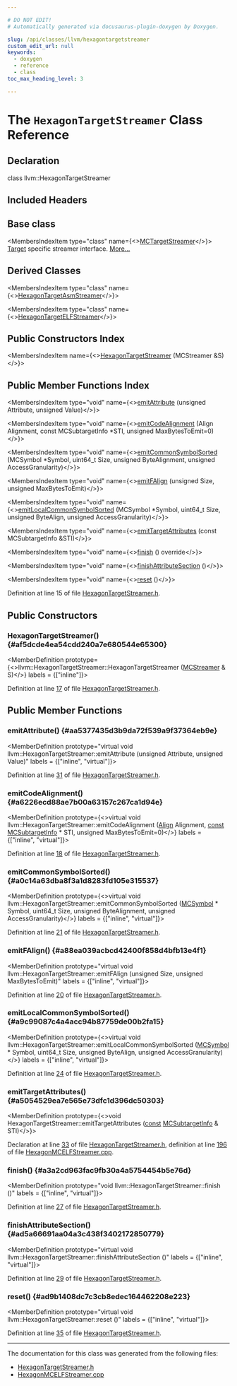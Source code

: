 ```yaml
---

# DO NOT EDIT!
# Automatically generated via docusaurus-plugin-doxygen by Doxygen.

slug: /api/classes/llvm/hexagontargetstreamer
custom_edit_url: null
keywords:
  - doxygen
  - reference
  - class
toc_max_heading_level: 3

---
```





# The `HexagonTargetStreamer` Class Reference

<DoxygenPage pluginConfig={pluginConfig}>



## Declaration

<CodeBlock>class llvm::HexagonTargetStreamer</CodeBlock>

## Included Headers

<IncludesList>
<IncludesListItem
  filePath="Target/Hexagon/HexagonTargetStreamer.h"
  permalink="/docs/api/files/lib/lib/target/lib/target/hexagon/hexagontargetstreamer-h"
  isLocal="true" />
</IncludesList>

## Base class

<MembersIndex>

<MembersIndexItem
  type="class"
  name={<><a href="/docs/api/classes/llvm/mctargetstreamer">MCTargetStreamer</a></>}>
<a href="/docs/api/classes/llvm/target">Target</a> specific streamer interface. <a href="/docs/api/classes/llvm/mctargetstreamer/#details">More...</a>
</MembersIndexItem>

</MembersIndex>

## Derived Classes

<MembersIndex>

<MembersIndexItem
  type="class"
  name={<><a href="/docs/api/classes/anonymous-namespace-hexagonmctargetdesc-cpp-/hexagontargetasmstreamer">HexagonTargetAsmStreamer</a></>}>
</MembersIndexItem>

<MembersIndexItem
  type="class"
  name={<><a href="/docs/api/classes/anonymous-namespace-hexagonmctargetdesc-cpp-/hexagontargetelfstreamer">HexagonTargetELFStreamer</a></>}>
</MembersIndexItem>

</MembersIndex>

## Public Constructors Index

<MembersIndex>

<MembersIndexItem
  name={<><a href="#af5dcde4ea54cdd240a7e680544e65300">HexagonTargetStreamer</a> (MCStreamer &amp;S)</>}>
</MembersIndexItem>

</MembersIndex>

## Public Member Functions Index

<MembersIndex>

<MembersIndexItem
  type="void"
  name={<><a href="#aa5377435d3b9da72f539a9f37364eb9e">emitAttribute</a> (unsigned Attribute, unsigned Value)</>}>
</MembersIndexItem>

<MembersIndexItem
  type="void"
  name={<><a href="#a6226ecd88ae7b00a63157c267ca1d94e">emitCodeAlignment</a> (Align Alignment, const MCSubtargetInfo &#42;STI, unsigned MaxBytesToEmit=0)</>}>
</MembersIndexItem>

<MembersIndexItem
  type="void"
  name={<><a href="#a0c14a63dba8f3a1d8283fd105e315537">emitCommonSymbolSorted</a> (MCSymbol &#42;Symbol, uint64&#95;t Size, unsigned ByteAlignment, unsigned AccessGranularity)</>}>
</MembersIndexItem>

<MembersIndexItem
  type="void"
  name={<><a href="#a88ea039acbcd42400f858d4bfb13e4f1">emitFAlign</a> (unsigned Size, unsigned MaxBytesToEmit)</>}>
</MembersIndexItem>

<MembersIndexItem
  type="void"
  name={<><a href="#a9c99087c4a4acc94b87759de00b2fa15">emitLocalCommonSymbolSorted</a> (MCSymbol &#42;Symbol, uint64&#95;t Size, unsigned ByteAlign, unsigned AccessGranularity)</>}>
</MembersIndexItem>

<MembersIndexItem
  type="void"
  name={<><a href="#a5054529ea7e565e73dfc1d396dc50303">emitTargetAttributes</a> (const MCSubtargetInfo &amp;STI)</>}>
</MembersIndexItem>

<MembersIndexItem
  type="void"
  name={<><a href="#a3a2cd963fac9fb30a4a5754454b5e76d">finish</a> () override</>}>
</MembersIndexItem>

<MembersIndexItem
  type="void"
  name={<><a href="#ad5a66691aa04a3c438f3402172850779">finishAttributeSection</a> ()</>}>
</MembersIndexItem>

<MembersIndexItem
  type="void"
  name={<><a href="#ad9b1408dc7c3cb8edec164462208e223">reset</a> ()</>}>
</MembersIndexItem>

</MembersIndex>


Definition at line 15 of file <a href="/docs/api/files/lib/lib/target/lib/target/hexagon/hexagontargetstreamer-h">HexagonTargetStreamer.h</a>.

<SectionDefinition>

## Public Constructors

### HexagonTargetStreamer() {#af5dcde4ea54cdd240a7e680544e65300}

<MemberDefinition
  prototype={<>llvm::HexagonTargetStreamer::HexagonTargetStreamer (<a href="/docs/api/classes/llvm/mcstreamer">MCStreamer</a> &amp; S)</>}
  labels = {["inline"]}>

Definition at line <a href="/docs/api/files/lib/lib/target/lib/target/hexagon/hexagontargetstreamer-h/#l00017">17</a> of file <a href="/docs/api/files/lib/lib/target/lib/target/hexagon/hexagontargetstreamer-h">HexagonTargetStreamer.h</a>.
</MemberDefinition>

</SectionDefinition>

<SectionDefinition>

## Public Member Functions

### emitAttribute() {#aa5377435d3b9da72f539a9f37364eb9e}

<MemberDefinition
  prototype="virtual void llvm::HexagonTargetStreamer::emitAttribute (unsigned Attribute, unsigned Value)"
  labels = {["inline", "virtual"]}>

Definition at line <a href="/docs/api/files/lib/lib/target/lib/target/hexagon/hexagontargetstreamer-h/#l00031">31</a> of file <a href="/docs/api/files/lib/lib/target/lib/target/hexagon/hexagontargetstreamer-h">HexagonTargetStreamer.h</a>.
</MemberDefinition>

### emitCodeAlignment() {#a6226ecd88ae7b00a63157c267ca1d94e}

<MemberDefinition
  prototype={<>virtual void llvm::HexagonTargetStreamer::emitCodeAlignment (<a href="/docs/api/structs/llvm/align">Align</a> Alignment, <a href="/docs/api/files/lib/lib/target/lib/target/aarch64/aarch64promoteconstant-cpp/#a90f8350fecae261c25be85d38b451bff">const</a> <a href="/docs/api/classes/llvm/mcsubtargetinfo">MCSubtargetInfo</a> &#42; STI, unsigned MaxBytesToEmit=0)</>}
  labels = {["inline", "virtual"]}>

Definition at line <a href="/docs/api/files/lib/lib/target/lib/target/hexagon/hexagontargetstreamer-h/#l00018">18</a> of file <a href="/docs/api/files/lib/lib/target/lib/target/hexagon/hexagontargetstreamer-h">HexagonTargetStreamer.h</a>.
</MemberDefinition>

### emitCommonSymbolSorted() {#a0c14a63dba8f3a1d8283fd105e315537}

<MemberDefinition
  prototype={<>virtual void llvm::HexagonTargetStreamer::emitCommonSymbolSorted (<a href="/docs/api/classes/llvm/mcsymbol">MCSymbol</a> &#42; Symbol, uint64&#95;t Size, unsigned ByteAlignment, unsigned AccessGranularity)</>}
  labels = {["inline", "virtual"]}>

Definition at line <a href="/docs/api/files/lib/lib/target/lib/target/hexagon/hexagontargetstreamer-h/#l00021">21</a> of file <a href="/docs/api/files/lib/lib/target/lib/target/hexagon/hexagontargetstreamer-h">HexagonTargetStreamer.h</a>.
</MemberDefinition>

### emitFAlign() {#a88ea039acbcd42400f858d4bfb13e4f1}

<MemberDefinition
  prototype="virtual void llvm::HexagonTargetStreamer::emitFAlign (unsigned Size, unsigned MaxBytesToEmit)"
  labels = {["inline", "virtual"]}>

Definition at line <a href="/docs/api/files/lib/lib/target/lib/target/hexagon/hexagontargetstreamer-h/#l00020">20</a> of file <a href="/docs/api/files/lib/lib/target/lib/target/hexagon/hexagontargetstreamer-h">HexagonTargetStreamer.h</a>.
</MemberDefinition>

### emitLocalCommonSymbolSorted() {#a9c99087c4a4acc94b87759de00b2fa15}

<MemberDefinition
  prototype={<>virtual void llvm::HexagonTargetStreamer::emitLocalCommonSymbolSorted (<a href="/docs/api/classes/llvm/mcsymbol">MCSymbol</a> &#42; Symbol, uint64&#95;t Size, unsigned ByteAlign, unsigned AccessGranularity)</>}
  labels = {["inline", "virtual"]}>

Definition at line <a href="/docs/api/files/lib/lib/target/lib/target/hexagon/hexagontargetstreamer-h/#l00024">24</a> of file <a href="/docs/api/files/lib/lib/target/lib/target/hexagon/hexagontargetstreamer-h">HexagonTargetStreamer.h</a>.
</MemberDefinition>

### emitTargetAttributes() {#a5054529ea7e565e73dfc1d396dc50303}

<MemberDefinition
  prototype={<>void HexagonTargetStreamer::emitTargetAttributes (<a href="/docs/api/files/lib/lib/target/lib/target/aarch64/aarch64promoteconstant-cpp/#a90f8350fecae261c25be85d38b451bff">const</a> <a href="/docs/api/classes/llvm/mcsubtargetinfo">MCSubtargetInfo</a> &amp; STI)</>}>

Declaration at line <a href="/docs/api/files/lib/lib/target/lib/target/hexagon/hexagontargetstreamer-h/#l00033">33</a> of file <a href="/docs/api/files/lib/lib/target/lib/target/hexagon/hexagontargetstreamer-h">HexagonTargetStreamer.h</a>, definition at line <a href="/docs/api/files/lib/lib/target/lib/target/hexagon/lib/target/hexagon/mctargetdesc/hexagonmcelfstreamer-cpp/#l00196">196</a> of file <a href="/docs/api/files/lib/lib/target/lib/target/hexagon/lib/target/hexagon/mctargetdesc/hexagonmcelfstreamer-cpp">HexagonMCELFStreamer.cpp</a>.
</MemberDefinition>

### finish() {#a3a2cd963fac9fb30a4a5754454b5e76d}

<MemberDefinition
  prototype="void llvm::HexagonTargetStreamer::finish ()"
  labels = {["inline", "virtual"]}>

Definition at line <a href="/docs/api/files/lib/lib/target/lib/target/hexagon/hexagontargetstreamer-h/#l00027">27</a> of file <a href="/docs/api/files/lib/lib/target/lib/target/hexagon/hexagontargetstreamer-h">HexagonTargetStreamer.h</a>.
</MemberDefinition>

### finishAttributeSection() {#ad5a66691aa04a3c438f3402172850779}

<MemberDefinition
  prototype="virtual void llvm::HexagonTargetStreamer::finishAttributeSection ()"
  labels = {["inline", "virtual"]}>

Definition at line <a href="/docs/api/files/lib/lib/target/lib/target/hexagon/hexagontargetstreamer-h/#l00029">29</a> of file <a href="/docs/api/files/lib/lib/target/lib/target/hexagon/hexagontargetstreamer-h">HexagonTargetStreamer.h</a>.
</MemberDefinition>

### reset() {#ad9b1408dc7c3cb8edec164462208e223}

<MemberDefinition
  prototype="virtual void llvm::HexagonTargetStreamer::reset ()"
  labels = {["inline", "virtual"]}>

Definition at line <a href="/docs/api/files/lib/lib/target/lib/target/hexagon/hexagontargetstreamer-h/#l00035">35</a> of file <a href="/docs/api/files/lib/lib/target/lib/target/hexagon/hexagontargetstreamer-h">HexagonTargetStreamer.h</a>.
</MemberDefinition>

</SectionDefinition>

<hr/>

The documentation for this class was generated from the following files:

<ul>
<li><a href="/docs/api/files/lib/lib/target/lib/target/hexagon/hexagontargetstreamer-h">HexagonTargetStreamer.h</a></li>
<li><a href="/docs/api/files/lib/lib/target/lib/target/hexagon/lib/target/hexagon/mctargetdesc/hexagonmcelfstreamer-cpp">HexagonMCELFStreamer.cpp</a></li>
</ul>

</DoxygenPage>
